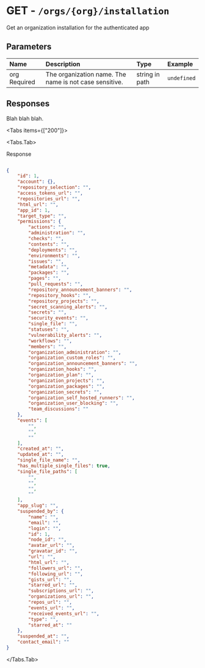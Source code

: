 
# GET - `/orgs/{org}/installation`

Get an organization installation for the authenticated app

## Parameters

| Name | Description | Type | Example |
| :---- | :---- | :---- | :---- |
| org <span class="bg-blue-100 text-blue-800 text-xs font-medium me-2 px-2.5 py-0.5 rounded dark:bg-blue-900 dark:text-blue-300">Required</span> | The organization name. The name is not case sensitive. | string in path | `undefined` |

## Responses

Blah blah blah.

<Tabs items={["200"]}>

<Tabs.Tab>

Response

```json

{
    "id": 1,
    "account": {},
    "repository_selection": "",
    "access_tokens_url": "",
    "repositories_url": "",
    "html_url": "",
    "app_id": 1,
    "target_type": "",
    "permissions": {
        "actions": "",
        "administration": "",
        "checks": "",
        "contents": "",
        "deployments": "",
        "environments": "",
        "issues": "",
        "metadata": "",
        "packages": "",
        "pages": "",
        "pull_requests": "",
        "repository_announcement_banners": "",
        "repository_hooks": "",
        "repository_projects": "",
        "secret_scanning_alerts": "",
        "secrets": "",
        "security_events": "",
        "single_file": "",
        "statuses": "",
        "vulnerability_alerts": "",
        "workflows": "",
        "members": "",
        "organization_administration": "",
        "organization_custom_roles": "",
        "organization_announcement_banners": "",
        "organization_hooks": "",
        "organization_plan": "",
        "organization_projects": "",
        "organization_packages": "",
        "organization_secrets": "",
        "organization_self_hosted_runners": "",
        "organization_user_blocking": "",
        "team_discussions": ""
    },
    "events": [
        "",
        "",
        ""
    ],
    "created_at": "",
    "updated_at": "",
    "single_file_name": "",
    "has_multiple_single_files": true,
    "single_file_paths": [
        "",
        "",
        "",
        ""
    ],
    "app_slug": "",
    "suspended_by": {
        "name": "",
        "email": "",
        "login": "",
        "id": 1,
        "node_id": "",
        "avatar_url": "",
        "gravatar_id": "",
        "url": "",
        "html_url": "",
        "followers_url": "",
        "following_url": "",
        "gists_url": "",
        "starred_url": "",
        "subscriptions_url": "",
        "organizations_url": "",
        "repos_url": "",
        "events_url": "",
        "received_events_url": "",
        "type": "",
        "starred_at": ""
    },
    "suspended_at": "",
    "contact_email": ""
}

```

</Tabs.Tab>

</Tabs>